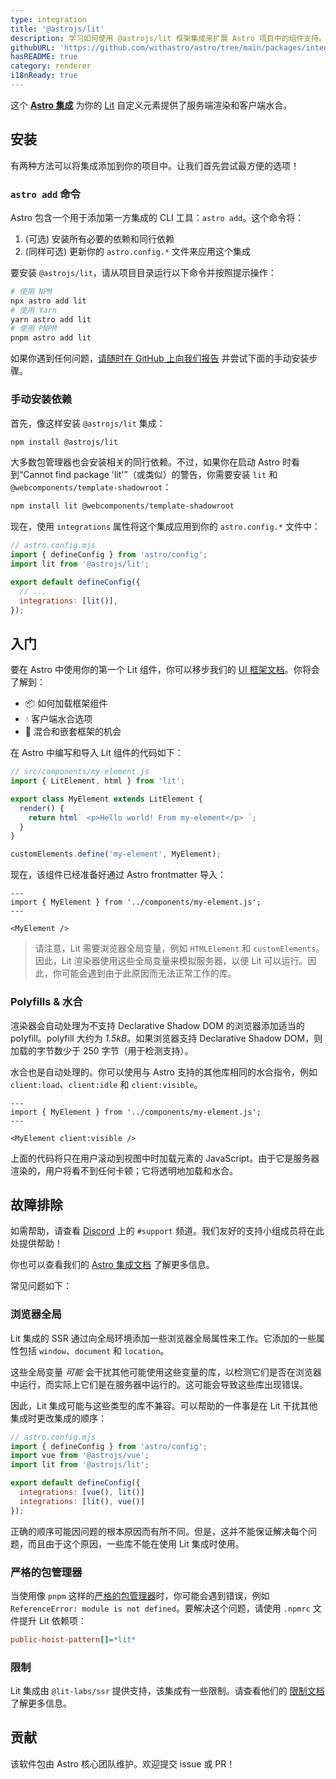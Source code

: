 ```yaml
---
type: integration
title: '@astrojs/lit'
description: 学习如何使用 @astrojs/lit 框架集成来扩展 Astro 项目中的组件支持。
githubURL: 'https://github.com/withastro/astro/tree/main/packages/integrations/lit/'
hasREADME: true
category: renderer
i18nReady: true
---
```


这个 **[Astro 集成][astro-integration]** 为你的 [Lit](https://lit.dev/) 自定义元素提供了服务端渲染和客户端水合。

## 安装

有两种方法可以将集成添加到你的项目中。让我们首先尝试最方便的选项！

### `astro add` 命令

Astro 包含一个用于添加第一方集成的 CLI 工具：`astro add`。这个命令将：

1.  (可选) 安装所有必要的依赖和同行依赖
2.  (同样可选) 更新你的 `astro.config.*` 文件来应用这个集成

要安装 `@astrojs/lit`，请从项目目录运行以下命令并按照提示操作：

```sh
# 使用 NPM
npx astro add lit
# 使用 Yarn
yarn astro add lit
# 使用 PNPM
pnpm astro add lit
```

如果你遇到任何问题，[请随时在 GitHub 上向我们报告](https://github.com/withastro/astro/issues) 并尝试下面的手动安装步骤。

### 手动安装依赖

首先，像这样安装 `@astrojs/lit` 集成：

```sh
npm install @astrojs/lit
```

大多数包管理器也会安装相关的同行依赖。不过，如果你在启动 Astro 时看到“Cannot find package 'lit'”（或类似）的警告，你需要安装 `lit` 和 `@webcomponents/template-shadowroot`：

```sh
npm install lit @webcomponents/template-shadowroot
```

现在，使用 `integrations` 属性将这个集成应用到你的 `astro.config.*` 文件中：

```js ins={3} "lit()"
// astro.config.mjs
import { defineConfig } from 'astro/config';
import lit from '@astrojs/lit';

export default defineConfig({
  // ...
  integrations: [lit()],
});
```

## 入门

要在 Astro 中使用你的第一个 Lit 组件，你可以移步我们的 [UI 框架文档][astro-ui-frameworks]。你将会了解到：

*   📦 如何加载框架组件
*   💧 客户端水合选项
*   🤝 混合和嵌套框架的机会

在 Astro 中编写和导入 Lit 组件的代码如下：

```js
// src/components/my-element.js
import { LitElement, html } from 'lit';

export class MyElement extends LitElement {
  render() {
    return html` <p>Hello world! From my-element</p> `;
  }
}

customElements.define('my-element', MyElement);
```

现在，该组件已经准备好通过 Astro frontmatter 导入：

```astro title="src/pages/index.astro"
---
import { MyElement } from '../components/my-element.js';
---

<MyElement />
```

> 请注意，Lit 需要浏览器全局变量，例如 `HTMLElement` 和 `customElements`。因此，Lit 渲染器使用这些全局变量来模拟服务器，以便 Lit 可以运行。因此，你可能会遇到由于此原因而无法正常工作的库。

### Polyfills & 水合

渲染器会自动处理为不支持 Declarative Shadow DOM 的浏览器添加适当的 polyfill。polyfill 大约为 *1.5kB*。如果浏览器支持 Declarative Shadow DOM，则加载的字节数少于 250 字节（用于检测支持）。

水合也是自动处理的。你可以使用与 Astro 支持的其他库相同的水合指令，例如 `client:load`、`client:idle` 和 `client:visible`。

```astro
---
import { MyElement } from '../components/my-element.js';
---

<MyElement client:visible />
```

上面的代码将只在用户滚动到视图中时加载元素的 JavaScript。由于它是服务器渲染的，用户将看不到任何卡顿；它将透明地加载和水合。

## 故障排除

如需帮助，请查看 [Discord](https://astro.build/chat) 上的 `#support` 频道。我们友好的支持小组成员将在此处提供帮助！

你也可以查看我们的 [Astro 集成文档][astro-integration] 了解更多信息。

常见问题如下：

### 浏览器全局

Lit 集成的 SSR 通过向全局环境添加一些浏览器全局属性来工作。它添加的一些属性包括 `window`、`document` 和 `location`。

这些全局变量 *可能* 会干扰其他可能使用这些变量的库，以检测它们是否在浏览器中运行，而实际上它们是在服务器中运行的。这可能会导致这些库出现错误。

因此，Lit 集成可能与这些类型的库不兼容。可以帮助的一件事是在 Lit 干扰其他集成时更改集成的顺序：

```js  del={7} ins={8}
// astro.config.mjs
import { defineConfig } from 'astro/config';
import vue from '@astrojs/vue';
import lit from '@astrojs/lit';

export default defineConfig({
  integrations: [vue(), lit()]
  integrations: [lit(), vue()]
});
```

正确的顺序可能因问题的根本原因而有所不同。但是，这并不能保证解决每个问题，而且由于这个原因，一些库不能在使用 Lit 集成时使用。

### 严格的包管理器

当使用像 `pnpm` 这样的[严格的包管理器](https://pnpm.io/pnpm-vs-npm#npms-flat-tree)时，你可能会遇到错误，例如 `ReferenceError: module is not defined`。要解决这个问题，请使用 `.npmrc` 文件提升 Lit 依赖项：

```ini title=".npmrc"
public-hoist-pattern[]=*lit*
```

### 限制

Lit 集成由 `@lit-labs/ssr` 提供支持，该集成有一些限制。请查看他们的 [限制文档](https://www.npmjs.com/package/@lit-labs/ssr#user-content-notes-and-limitations) 了解更多信息。

## 贡献

该软件包由 Astro 核心团队维护。欢迎提交 issue 或 PR！

[astro-integration]: /zh-cn/guides/integrations-guide/

[astro-ui-frameworks]: /zh-cn/core-concepts/framework-components/#使用框架组件
